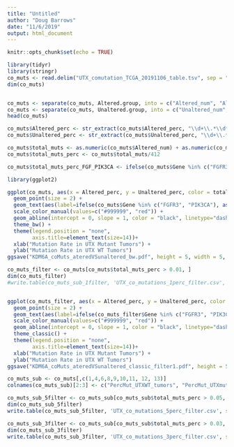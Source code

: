 ```yaml
---
title: "Untitled"
author: "Doug Barrows"
date: "11/6/2019"
output: html_document
---
```


```r
knitr::opts_chunk$set(echo = TRUE)
```

```r
library(tidyr)
library(stringr)
co_muts <- read.delim("UTX_comutation_TCGA_20191106_table.tsv", sep = "\t")
dim(co_muts)


co_muts <- separate(co_muts, Altered.group, into = c("Altered_num", "Altered_perc"), sep = " ")
co_muts <- separate(co_muts, Unaltered.group, into = c("Unaltered_num", "Unaltered_perc"), sep = " ")
head(co_muts)

co_muts$Altered_perc <- str_extract(co_muts$Altered_perc, "\\d+\\.*\\d*") %>% as.numeric()
co_muts$Unaltered_perc <- str_extract(co_muts$Unaltered_perc, "\\d+\\.*\\d*") %>% as.numeric()

co_muts$total_muts <- as.numeric(co_muts$Altered_num) + as.numeric(co_muts$Unaltered_num)
co_muts$total_muts_perc <- co_muts$total_muts/412

co_muts$total_muts_perc_FGF_PIK3CA <- ifelse(co_muts$Gene %in% c("FGFR3", "PIK3CA"), TRUE, FALSE)

library(ggplot2)

ggplot(co_muts, aes(x = Altered_perc, y = Unaltered_perc, color = total_muts_perc_FGF_PIK3CA)) + 
  geom_point(size = 2) + 
  geom_text(aes(label=ifelse(co_muts$Gene %in% c("FGFR3", "PIK3CA"), as.character(paste0(Gene, " (p=", p.Value, ")")),'')),hjust=0,vjust=-0.5) + 
  scale_color_manual(values=c("#999999", "red")) + 
  geom_abline(intercept = 0, slope = 1, color = "black", linetype="dashed") + 
  theme_bw() + 
  theme(legend.position = "none",
        axis.title=element_text(size=14))+ 
  xlab("Mutation Rate in UTX Mutant Tumors") + 
  ylab("Mutation Rate in UTX WT Tumors") 
ggsave("KDM6A_coMuts_ateredVSunaltered_bw.pdf", height = 5, width = 5, useDingbats=FALSE)

co_muts_filter <- co_muts[co_muts$total_muts_perc > 0.01, ]
dim(co_muts_filter)
#write.table(co_muts_sub_1filter, 'UTX_co_mutations_1perc_filter.csv', sep = ",", row.names = FALSE)


ggplot(co_muts_filter, aes(x = Altered_perc, y = Unaltered_perc, color = total_muts_perc_FGF_PIK3CA)) + 
  geom_point(size = 2) + 
  geom_text(aes(label=ifelse(co_muts_filter$Gene %in% c("FGFR3", "PIK3CA"), as.character(paste0(Gene, " (p=", p.Value, ")")),'')),hjust=0,vjust=-0.5) + 
  scale_color_manual(values=c("#999999", "red")) + 
  geom_abline(intercept = 0, slope = 1, color = "black", linetype="dashed") + 
  theme_classic() + 
  theme(legend.position = "none",
        axis.title=element_text(size=14))+ 
  xlab("Mutation Rate in UTX Mutant Tumors") + 
  ylab("Mutation Rate in UTX WT Tumors")
ggsave("KDM6A_coMuts_ateredVSunaltered_classic_filter1.pdf", height = 5, width = 5, useDingbats=FALSE)

co_muts_sub <- co_muts[,c(1,4,6,8,9,10,11, 12, 13)]
colnames(co_muts_sub)[2:3] <- c("PercMut_UTXWT_tumors", "PercMut_UTXmut_tumors")

co_muts_sub_5filter <- co_muts_sub[co_muts_sub$total_muts_perc > 0.05, ]
dim(co_muts_sub_5filter)
write.table(co_muts_sub_5filter, 'UTX_co_mutations_5perc_filter.csv', sep = ",", row.names = FALSE)

co_muts_sub_3filter <- co_muts_sub[co_muts_sub$total_muts_perc > 0.03, ]
dim(co_muts_sub_3filter)
write.table(co_muts_sub_3filter, 'UTX_co_mutations_3perc_filter.csv', sep = ",", row.names = FALSE)



```

